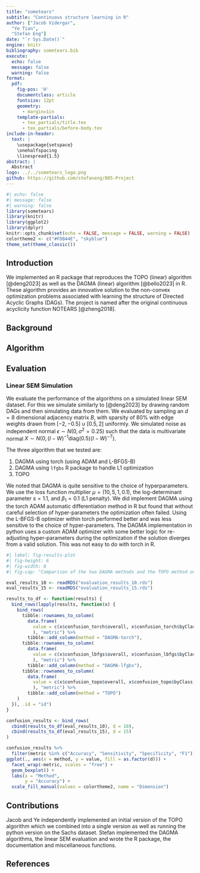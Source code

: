 ```yaml
---
title: "sometears"
subtitle: "Continuous structure learning in R"
author: ["Jacob Vidergar",
  "Ye Tian", 
  "Stefan Eng"]
date: "`r Sys.Date()`"
engine: knitr
bibliography: sometears.bib
execute:
  echo: false
  message: false
  warning: false
format:
  pdf:
    fig-pos: 'H'
    documentclass: article
    fontsize: 12pt
    geometry:
      - margin=1in
    template-partials:
      - tex_partials/title.tex
      - tex_partials/before-body.tex
include-in-header:
  text: |
    \usepackage{setspace}
    \onehalfspacing
    \linespread{1.5}
abstract: |
  Abstract
logo: ../../sometears_logo.png
github: https://github.com/stefaneng/885-Project
---
```


\setlength{\abovedisplayskip}{1pt}
\setlength{\belowdisplayskip}{1pt}

```r
#| echo: false
#| message: false
#| warning: false
library(sometears)
library(knitr)
library(ggplot2)
library(dplyr)
knitr::opts_chunk$set(echo = FALSE, message = FALSE, warning = FALSE)
colortheme2 <- c("#FDB44E", "skyblue")
theme_set(theme_classic())
```


## Introduction

We implemented an R package that reproduces the TOPO (linear) algorithm [@deng2023] as well as the DAGMA (linear) algorithm [@bello2023] in R.
These algorithm provides an innovative solution to the non-convex optimization problems associated with learning the structure of Directed Acyclic Graphs (DAGs).
The project is named after the original continuous acyclicity function NOTEARS [@zheng2018].

## Background

## Algorithm

## Evaluation

### Linear SEM Simulation

We evaluate the performance of the algorithms on a simulated linear SEM dataset.
For this we simulate similarly to [@deng2023] by drawing random DAGs and then simulating data from them.
We evaluated by sampling an $d = 8$ dimensional adjacency matrix $B$, with sparsity of 80% with edge weights drawn from $[-2, -0.5] \cup [0.5, 2]$ uniformly.
We simulated noise as independent normal $\epsilon \sim N(0, \sigma^2 = 0.25)$ such that the data is multivariate normal $X \sim N(0, (I - W)^{-1} \text{diag}(0.5) (I - W)^{-T})$.

The three algorithm that we tested are:

1. DAGMA using torch (using ADAM and L-BFGS-B)
2. DAGMA using `lfgbs` R package to handle L1 optimization
3. TOPO

We noted that DAGMA is quite sensitive to the choice of hyperparameters.
We use the loss function multiplier $\mu = (10, 5, 1, 0.1)$, the log-determinant parameter $s = 1.1$, and $\beta_1 = 0.1$ (L1 penalty).
We did implement DAGMA using the torch ADAM automatic differentiation method in R but found that without careful selection of hyper-parameters the optimization often failed.
Using the L-BFGS-B optimizer within torch performed better and was less sensitive to the choice of hyper-parameters.
The DAGMA implementation in python uses a custom ADAM optimizer with some better logic for re-adjusting hyper-parameters during the optimization if the solution diverges from a valid solution.
This was not easy to do with torch in R.

```r
#| label: fig-results-plot
#| fig-height: 6
#| fig-width: 8
#| fig-cap: "Comparison of the two DAGMA methods and the TOPO method on a linear SEM simulation."

eval_results_10 <- readRDS("evaluation_results_10.rds")
eval_results_15 <- readRDS("evaluation_results_15.rds")

results_to_df <- function(results) {
  bind_rows(lapply(results, function(x) {
    bind_rows(
      tibble::rownames_to_column(
        data.frame(
          value = c(x$confusion_torch$overall, x$confusion_torch$byClass)
          ), "metric") %>%
        tibble::add_column(method = "DAGMA-torch"),
      tibble::rownames_to_column(
        data.frame(
          value = c(x$confusion_lbfgs$overall, x$confusion_lbfgs$byClass)
          ), "metric") %>%
        tibble::add_column(method = "DAGMA-lfgbs"),
      tibble::rownames_to_column(
        data.frame(
          value = c(x$confusion_topo$overall, x$confusion_topo$byClass)
          ), "metric") %>%
        tibble::add_column(method = "TOPO")
    )
  }), .id = "id")
}

confusion_results <- bind_rows(
  cbind(results_to_df(eval_results_10), d = 10),
  cbind(results_to_df(eval_results_15), d = 15)
)

confusion_results %>%
  filter(metric %in% c("Accuracy", "Sensitivity", "Specificity", "F1")) %>%
ggplot(., aes(x = method, y = value, fill = as.factor(d))) +
  facet_wrap(~metric, scales = "free") +
  geom_boxplot() +
  labs(x = "Method",
       y = "Accuracy") +
  scale_fill_manual(values = colortheme2, name = "Dimension")
```

## Contributions

Jacob and Ye independently implemented an initial version of the TOPO algorithm which we combined into a single version as well as running the python version on the Sachs dataset.
Stefan implemented the DAGMA algorithms, the linear SEM evaluation and wrote the R package, the documentation and miscellaneous functions.

\newpage

## References

::: {#refs}
:::
